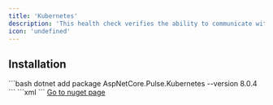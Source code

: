 ```yaml
---
title: 'Kubernetes'
description: 'This health check verifies the ability to communicate with Kubernetes'
icon: 'undefined'
---
```


## Installation

<Tabs>
  <Tab title=".NET CLI">
    ```bash
    dotnet add package AspNetCore.Pulse.Kubernetes --version 8.0.4
    ```
  </Tab>
  <Tab title="Package Reference">
    ```xml
    <PackageReference Include="AspNetCore.Pulse.Kubernetes" Version="8.0.4" />
    ```
  </Tab>
  <Tab title="Nuget">
    <a href="https://www.nuget.org/packages/AspNetCore.Pulse.Kubernetes/" target="_blank">Go to nuget page</a>
  </Tab>
</Tabs>



